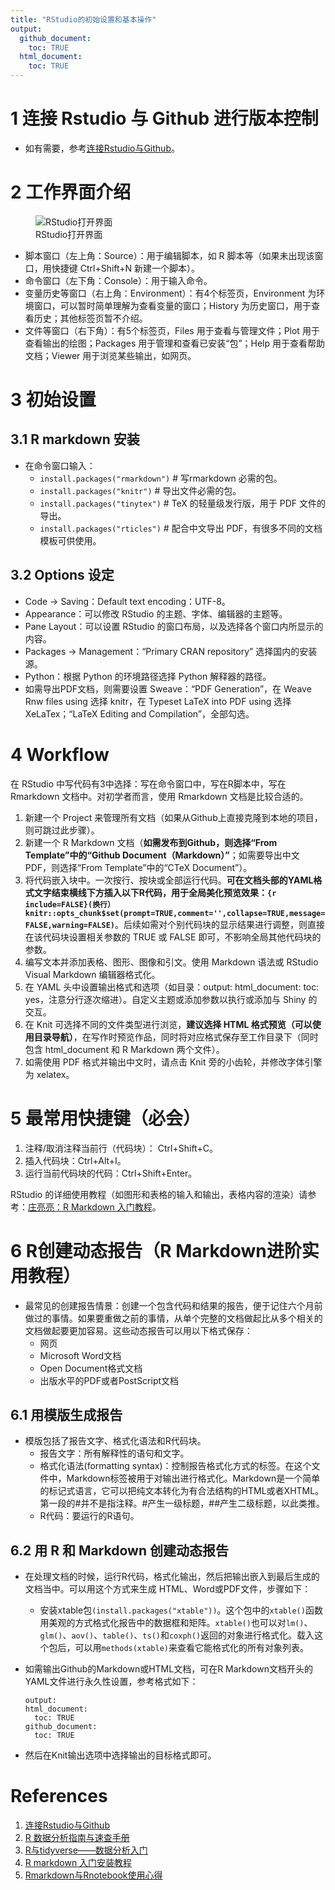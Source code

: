 ```yaml
---
title: "RStudio的初始设置和基本操作"
output:
  github_document:
    toc: TRUE
  html_document:
    toc: TRUE
---
```


# 1 连接 Rstudio 与 Github 进行版本控制

- 如有需要，参考[连接Rstudio与Github](http://afarx.com/2018/02/26/Rstudio-Github/)。

# 2 工作界面介绍

![RStudio打开界面](https://bookdown.org/xiao/RAnalysisBook/RstudioDesk_mark.png)

- 脚本窗口（左上角：Source）：用于编辑脚本，如 R 脚本等（如果未出现该窗口，用快捷键 Ctrl+Shift+N 新建一个脚本）。
- 命令窗口（左下角：Console）：用于输入命令。
- 变量历史等窗口（右上角：Environment）：有4个标签页，Environment 为环境窗口，可以暂时简单理解为查看变量的窗口；History 为历史窗口，用于查看历史；其他标签页暂不介绍。
- 文件等窗口（右下角）：有5个标签页，Files 用于查看与管理文件；Plot 用于查看输出的绘图；Packages 用于管理和查看已安装“包”；Help 用于查看帮助文档；Viewer 用于浏览某些输出，如网页。

# 3 初始设置

## 3.1 R markdown 安装

- 在命令窗口输入：
  - `install.packages("rmarkdown")` # 写rmarkdown 必需的包。
  - `install.packages("knitr")` # 导出文件必需的包。
  - `install.packages("tinytex")` # TeX 的轻量级发行版，用于 PDF 文件的导出。
  - `install.packages("rticles")` # 配合中文导出 PDF，有很多不同的文档模板可供使用。

## 3.2 Options 设定

- Code -> Saving：Default text encoding：UTF-8。
- Appearance：可以修改 RStudio 的主题、字体、编辑器的主题等。
- Pane Layout：可以设置 RStudio 的窗口布局，以及选择各个窗口内所显示的内容。
- Packages -> Management：“Primary CRAN repository” 选择国内的安装源。
- Python：根据 Python 的环境路径选择 Python 解释器的路径。
- 如需导出PDF文档，则需要设置 Sweave：“PDF Generation”，在 Weave Rnw files using 选择 knitr，在 Typeset LaTeX into PDF using 选择 XeLaTex；“LaTeX Editing and Compilation”，全部勾选。

# 4 Workflow

在 RStudio 中写代码有3中选择：写在命令窗口中，写在R脚本中，写在 Rmarkdown 文档中。对初学者而言，使用 Rmarkdown 文档是比较合适的。

1. 新建一个 Project 来管理所有文档（如果从Github上直接克隆到本地的项目，则可跳过此步骤）。
2. 新建一个 R Markdown 文档（**如需发布到Github，则选择“From Template”中的“Github Document（Markdown）”**；如需要导出中文 PDF，则选择“From Template”中的“CTeX Document”）。
3. 将代码嵌入块中。一次按行、按块或全部运行代码。**可在文档头部的YAML格式文字结束横线下方插入以下R代码，用于全局美化预览效果：```{r include=FALSE}(换行）knitr::opts_chunk$set(prompt=TRUE,comment='',collapse=TRUE,message=FALSE,warning=FALSE)```**。后续如需对个别代码块的显示结果进行调整，则直接在该代码块设置相关参数的 TRUE 或 FALSE 即可，不影响全局其他代码块的参数。
4. 编写文本并添加表格、图形、图像和引文。使用 Markdown 语法或 RStudio Visual Markdown 编辑器格式化。
5. 在 YAML 头中设置输出格式和选项（如目录：output: html_document: toc: yes，注意分行逐次缩进）。自定义主题或添加参数以执行或添加与 Shiny 的交互。
6. 在 Knit 可选择不同的文件类型进行浏览，**建议选择 HTML 格式预览（可以使用目录导航）**，在写作时预览作品，同时将对应格式保存至工作目录下（同时包含 html_document 和 R Markdown 两个文件）。
7. 如需使用 PDF 格式并输出中文时，请点击 Knit 旁的小齿轮，并修改字体引擎为 xelatex。

# 5 最常用快捷键（必会）

1. 注释/取消注释当前行（代码块）： Ctrl+Shift+C。
2. 插入代码块：Ctrl+Alt+I。
3. 运行当前代码块的代码：Ctrl+Shift+Enter。

RStudio 的详细使用教程（如图形和表格的输入和输出，表格内容的渲染）请参考：[庄亮亮：R Markdown 入门教程](https://cosx.org/2021/04/rmarkdown-introduction/)。

# 6 R创建动态报告（R Markdown进阶实用教程）

- 最常见的创建报告情景：创建一个包含代码和结果的报告，便于记住六个月前做过的事情。如果要重做之前的事情，从单个完整的文档做起比从多个相关的文档做起要更加容易。这些动态报告可以用以下格式保存：
  - 网页 
  - Microsoft Word文档
  - Open Document格式文档 
  - 出版水平的PDF或者PostScript文档

## 6.1 用模版生成报告

- 模版包括了报告文字、格式化语法和R代码块。
  - 报告文字：所有解释性的语句和文字。
  - 格式化语法(formatting syntax)：控制报告格式化方式的标签。在这个文件中，Markdown标签被用于对输出进行格式化。Markdown是一个简单的标记式语言，它可以把纯文本转化为有合法结构的HTML或者XHTML。第一段的#并不是指注释。#产生一级标题，##产生二级标题，以此类推。
  - R代码：要运行的R语句。

## 6.2 用 R 和 Markdown 创建动态报告

- 在处理文档的时候，运行R代码，格式化输出，然后把输出嵌入到最后生成的文档当中。可以用这个方式来生成 HTML、Word或PDF文件，步骤如下：
  - 安装xtable包`(install.packages("xtable"))`。这个包中的`xtable()`函数用美观的方式格式化报告中的数据框和矩阵。`xtable()`也可以对`lm()`、`glm()`、`aov()`、`table()`、`ts()`和`coxph()`返回的对象进行格式化。载入这个包后，可以用`methods(xtable)`来查看它能格式化的所有对象列表。

- 如需输出Github的Markdown或HTML文档，可在R Markdown文档开头的YAML文件进行永久性设置，参考格式如下：

  ```
  output:
  html_document:
    toc: TRUE
  github_document:
    toc: TRUE
    ```

- 然后在Knit输出选项中选择输出的目标格式即可。

# References

1. [连接Rstudio与Github](http://afarx.com/2018/02/26/Rstudio-Github/)
2. [R 数据分析指南与速查手册](https://bookdown.org/xiao/RAnalysisBook/)
3. [R与tidyverse——数据分析入门](https://tshi.page/r-and-tidyverse-book/index.html)
4. [R markdown 入门安装教程](https://www.jianshu.com/p/4fa7c107fe9c)
5. [Rmarkdown与Rnotebook使用心得](https://blog.csdn.net/qq_41437512/article/details/107094265)